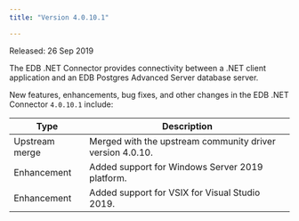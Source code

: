 ```yaml
---
title: "Version 4.0.10.1"

---
```


Released: 26 Sep 2019

The EDB .NET Connector provides connectivity between a .NET client application and an EDB Postgres Advanced Server database server.

New features, enhancements, bug fixes, and other changes in the EDB .NET Connector `4.0.10.1` include:

| Type           | Description                                               |
|----------------|-----------------------------------------------------------|
| Upstream merge | Merged with the upstream community driver version 4.0.10. |
| Enhancement    | Added support for Windows Server 2019 platform.           |
| Enhancement    | Added support for VSIX for Visual Studio 2019.            |
